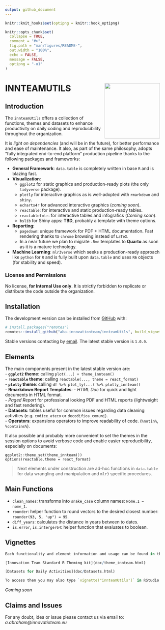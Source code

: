 ```yaml
---
output: github_document
---
```


<!-- README.md is generated from README.Rmd. Please edit that file -->

```r
knitr::knit_hooks$set(optipng = knitr::hook_optipng)

knitr::opts_chunk$set(
  collapse = TRUE,
  comment = "#>",
  fig.path = "man/figures/README-",
  out.width = "100%",
  echo = FALSE,
  message = FALSE,
  optipng = "-o1"
)

```

# INNTEAMUTILS <a href="https://mbsconsulting.com"><img src="man/figures/logo.png" align="right" height="180" /></a>

## Introduction

The `innteamUtils` offers a collection of functions, themes and datasets to enhance productivity on daily coding and reproducibility throughout the organization. 

It is *light on dependencies* (and will be in the future), for better performance and ease of maintenance. It also, as part of the same philosophy, adopts "fully integrated end-to-end platform" production pipeline thanks to the following packages and frameworks:  

- **General Framework**: `data.table` is completely written in base `R` and is blazing fast.
- **Visualization**:   
    - `ggplot2` for static graphics and production-ready plots (the only `tidyverse` package).  
    - `plotly` for interactive graphics as is well-adopted with `rmarkdown` and `shiny`.  
    - `echarts4r` for advanced interactive graphics (*coming soon*).  
    - `reactable`: for interactive and static production-ready tables.
    - `reactablefmtr`: for interactive tables and infografics (*Coming soon*).  
    - `bslib` for Shiny apps: **TBD**, probably a template with theme options. 
- **Reporting**:  
    - `pagedown`: unique framework for PDF + HTML documentation. Fast rendering thanks to `chrome` browsing instead of `LaTeX`.
    - In a near future we plan to migrate `.Rmd` templates to **Quarto** as soon as it is a mature technology.
- **Machine Learning**: `mlr3verse` which seeks a production-ready approach like `python` for `R` and is fully built upon `data.table` and uses `R6` objects (for stability and speed).


### License and Permissions
No license, **for Internal Use only**. It is strictly forbidden to replicate or distribute the code outside the organization. 


## Installation

The development version can be installed from [GitHub](https://github.com/) with:

``` r
# install.packages("remotes")
remotes::install_github("aba-innovationteam/innteamUtils", build_vignettes = TRUE)
```

Stable versions contacting by [email](a.abraham@innovationteam.eu). The latest stable version is `1.0.0`.

## Elements

The main components present in the latest stable version are:  
- **`ggplot2` theme**: calling `plot(...) + theme_innteam()`  
- **`reactable` theme**: calling `reactable(..., theme = react_format)`  
- **`plotly` theme**: calling `df %>% plot_ly(...) %>% plotly_innteam()`  
- **Rmarkdown Report Templates**: 
    - *HTML Doc* for quick and light documents in HTML format.  
    - *Paged Report* for professional looking PDF and HTML reports (lightweight and fast rendering).  
- **Datasets**: tables useful for common issues regarding data cleaning activities (e.g. `codice_ateco` or `decodifica_comuni`).  
- **Operators**: expansions operators to improve readability of code. (`%notin%`, `%contains%`).

It also possible and probably more convenient to set the themes in the session options to avoid verbose code and enable easier reproducibility, especially on documents:  

```
ggplot2::theme_set(theme_innteam())
options(reactable.theme = react_format)

```

> Next elements under construction are ad-hoc functions in `data.table` for data wrangling and manipulation and `mlr3` specific procedures. 

## Main Functions  

- `clean_names`: transforms into `snake_case` column names: `Nome.1 = nome_1`. 
- `rounder`: helper function to round vectors to the desired closest number: `rounder(93, 5, 'up") = 95`. 
- `diff_years`: calculates the distance in years between to dates. 
- `is.error`, `is.interger64`: helper function that evaluates to boolean. 


## Vignettes

```r
Each functionality and element information and usage can be found in their respective vignette. 

[Innovation Team Standard R Theming kit](doc/theme_innteam.html)

[Datasets for Daily Activities](doc/Datasets.html)

To access them you may also type `vignette("innteamUtils")` in RStudio for a quick-start guide.

```

*Coming soon*


## Claims and Issues

For any doubt, idea or issue please contact us via email to: *a.abraham@innovatioteam.eu*

